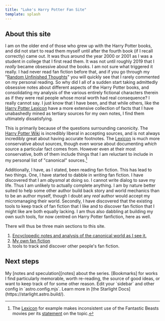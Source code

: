```yaml
---
title: "Luke's Harry Potter Fan Site"
template: splash
---
```


## About this site

I am on the older end of those who grew up with the Harry Potter books, and did not start to read them myself until after the fourth book (if I recall correctly) came out.  It was thus around the year 2000 or 2001 as I was a student in college that I first read them.  It was not until roughly 2019 that I *really* became obsessive about the books.  I am not sure what triggered it really.  I had never read fan fiction before that, and if you go through my "[Random Unfinished Thoughts][RUT]" you will quickly see that I rarely commented on my personal reading.  So why did I all of a sudden start taking admittedly obsessive notes about different aspects of the Harry Potter books, and consolidating my analysis of the various entirely fictional characters therein as if they were real people whose moral worth had real consequence?  I really cannot say.  I just know that I have been, and that while others, like the [Harry Potter Lexicon][HPL] have a more extensive collection of facts that I have unabashedly mined as tertiary sources for my own notes, I find them ultimately dissatisfying.

This is primarily because of the questions surrounding canonicity.  The [Harry Potter Wiki][HPW] is incredibly liberal in accepting sources, and is not always incredibly great about having accurate footnotes.  The [Lexicon][HPL2] is much more conservative about sources, though even worse about documenting *which* source a particular fact comes from.  However even at their most conservative, both of them include things that I am reluctant to include in my personal list of "canonical" sources.[^220106-1]

Additionally, I have, as I stated, been reading fan fiction.  This has lead to two things.  One, I have started to dabble in *writing* fan fiction.  I have discovered that I am *abysmal* at doing so.  I cannot write dialog to save my life.  Thus I am unlikely to actually complete anything.  I am by nature better suited to help some other author build back story and world mechanics than to be an author myself, though I doubt any *real* author would accept my micromanaging their world.  Secondly, I have discovered that the existing tools to keep track of fan fiction that I like and to discover fan fiction that I might like are both equally lacking.  I am thus also dabbling at building my own such tools, for now centred on Harry Potter fanfiction, here as well.

There will thus be three main sections to this site.

1. [Encyclopedic notes and analysis of the canonical world as I see it.](harrypedia)
1. [My own fan fiction](fanfiction)
1. tools to track and discover other people's fan fiction.

[^220106-1]: The [Lexicon][HPL3] for example makes inconsistent use of the Fantastic Beasts movies per its [statement](https://www.hp-lexicon.org/canon/) on the topic.

[HPL3]: https://www.hp-lexicon.org/

[RUT]: https://www.schierer.org/~luke/log

[HPL]: https://www.hp-lexicon.org/

[HPW]: https://harrypotter.fandom.com/wiki/Main_Page

[HPL2]: https://www.hp-lexicon.org/



## Next steps

<CardGrid stagger>
  <Card title="Encyclopedic Reference" icon="pencil">
    My [notes and speculation][notes] about the series.
  </Card>
  <Card title="Bookmarks" icon="add-document">
      [Bookmarks] for works I find particularly memorable, worth re-reading,
      the source of good ideas, or want to keep track of for some other
      reason.
  </Card>
  <Card title="Configure your site" icon="setting">
    Edit your `sidebar` and other config in `astro.config.mjs`.
  </Card>
  <Card title="Read the docs" icon="open-book">
    Learn more in [the Starlight Docs](https://starlight.astro.build/).
  </Card>
</CardGrid>

[notes]: <harrypedia/>

[Bookmarks]: <bookmarks/>